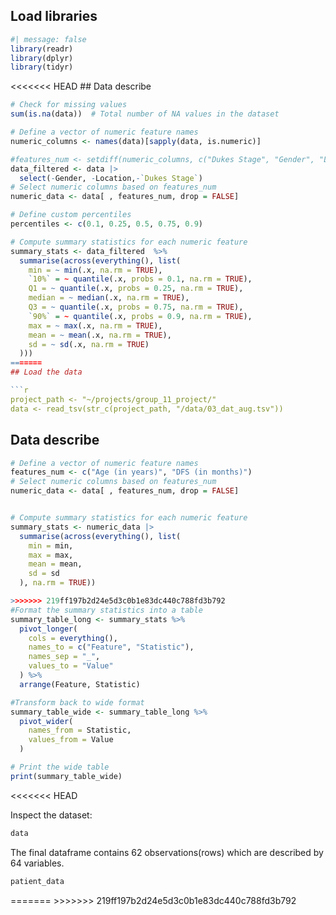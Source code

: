 ## Load libraries

```r
#| message: false
library(readr)
library(dplyr)
library(tidyr)
```

<<<<<<< HEAD
## Data describe

```r

# Check for missing values
sum(is.na(data))  # Total number of NA values in the dataset

```

```r
# Define a vector of numeric feature names
numeric_columns <- names(data)[sapply(data, is.numeric)]

#features_num <- setdiff(numeric_columns, c("Dukes Stage", "Gender", "Location"))
data_filtered <- data |>
  select(-Gender, -Location,-`Dukes Stage`)
# Select numeric columns based on features_num
numeric_data <- data[ , features_num, drop = FALSE]

# Define custom percentiles
percentiles <- c(0.1, 0.25, 0.5, 0.75, 0.9)

# Compute summary statistics for each numeric feature
summary_stats <- data_filtered  %>%
  summarise(across(everything(), list(
    min = ~ min(.x, na.rm = TRUE),
    `10%` = ~ quantile(.x, probs = 0.1, na.rm = TRUE),
    Q1 = ~ quantile(.x, probs = 0.25, na.rm = TRUE),
    median = ~ median(.x, na.rm = TRUE),
    Q3 = ~ quantile(.x, probs = 0.75, na.rm = TRUE),
    `90%` = ~ quantile(.x, probs = 0.9, na.rm = TRUE),
    max = ~ max(.x, na.rm = TRUE),
    mean = ~ mean(.x, na.rm = TRUE),
    sd = ~ sd(.x, na.rm = TRUE)
  )))
=======
## Load the data

```r
project_path <- "~/projects/group_11_project/"
data <- read_tsv(str_c(project_path, "/data/03_dat_aug.tsv"))
```

## Data describe

```r
# Define a vector of numeric feature names
features_num <- c("Age (in years)", "DFS (in months)")
# Select numeric columns based on features_num
numeric_data <- data[ , features_num, drop = FALSE]


# Compute summary statistics for each numeric feature
summary_stats <- numeric_data |>
  summarise(across(everything(), list(
    min = min,
    max = max,
    mean = mean,
    sd = sd
  ), na.rm = TRUE))

>>>>>>> 219ff197b2d24e5d3c0b1e83dc440c788fd3b792
#Format the summary statistics into a table
summary_table_long <- summary_stats %>%
  pivot_longer(
    cols = everything(),
    names_to = c("Feature", "Statistic"),
    names_sep = "_",
    values_to = "Value"
  ) %>%
  arrange(Feature, Statistic)

#Transform back to wide format
summary_table_wide <- summary_table_long %>%
  pivot_wider(
    names_from = Statistic,
    values_from = Value
  )

# Print the wide table
print(summary_table_wide)
```
<<<<<<< HEAD

Inspect the dataset:

```r
data
```

The final dataframe contains 62 observations(rows) which are described by 64 variables.

```r
patient_data
```
=======
>>>>>>> 219ff197b2d24e5d3c0b1e83dc440c788fd3b792
